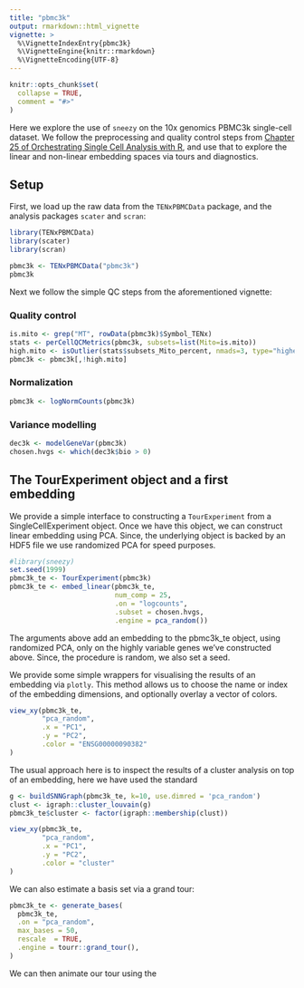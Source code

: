 ```yaml
---
title: "pbmc3k"
output: rmarkdown::html_vignette
vignette: >
  %\VignetteIndexEntry{pbmc3k}
  %\VignetteEngine{knitr::rmarkdown}
  %\VignetteEncoding{UTF-8}
---
```


```r
knitr::opts_chunk$set(
  collapse = TRUE,
  comment = "#>"
)
```

Here we explore the use of `sneezy` on the 10x genomics PBMC3k single-cell
dataset. We follow the preprocessing and quality control steps from
[Chapter 25 of Orchestrating Single Cell Analysis with R](https://osca.bioconductor.org/pbmc-3k-10x-dataset-filtered.html), and
use that to explore the linear and non-linear embedding spaces via tours
and diagnostics.

## Setup

First, we load up the raw data from the `TENxPBMCData` package,
and the analysis packages `scater` and `scran`:

```r
library(TENxPBMCData)
library(scater)
library(scran)

pbmc3k <- TENxPBMCData("pbmc3k")
pbmc3k
```

Next we follow the simple QC steps from the aforementioned vignette:

### Quality control

```r
is.mito <- grep("MT", rowData(pbmc3k)$Symbol_TENx)
stats <- perCellQCMetrics(pbmc3k, subsets=list(Mito=is.mito))
high.mito <- isOutlier(stats$subsets_Mito_percent, nmads=3, type="higher")
pbmc3k <- pbmc3k[,!high.mito]
```

### Normalization

```r
pbmc3k <- logNormCounts(pbmc3k)
```

### Variance modelling

```r
dec3k <- modelGeneVar(pbmc3k)
chosen.hvgs <- which(dec3k$bio > 0)
```


## The TourExperiment object and a first embedding

We provide a simple interface to constructing a `TourExperiment` from
a SingleCellExperiment object. Once we have this object, we can construct
linear embedding using PCA. Since, the underlying object is backed by an HDF5 
file we use randomized PCA for speed purposes.

```r
#library(sneezy)
set.seed(1999)
pbmc3k_te <- TourExperiment(pbmc3k)
pbmc3k_te <- embed_linear(pbmc3k_te, 
                          num_comp = 25, 
                          .on = "logcounts", 
                          .subset = chosen.hvgs, 
                          .engine = pca_random())
```

The arguments above add an embedding to the pbmc3k_te object,
using randomized PCA, only on the highly variable genes we've constructed 
above. Since, the procedure is random, we also set a seed. 

We provide some simple wrappers for visualising the results
of an embedding via `plotly`. This method allows us to choose
the name or index of the embedding dimensions, and optionally overlay
a vector of colors. 

```r
view_xy(pbmc3k_te,
        "pca_random",
        .x = "PC1",
        .y = "PC2",
        .color = "ENSG00000090382"
)
```


The usual approach here is to inspect the results of a cluster
analysis on top of an embedding, here we have used the standard 


```r
g <- buildSNNGraph(pbmc3k_te, k=10, use.dimred = 'pca_random')
clust <- igraph::cluster_louvain(g)
pbmc3k_te$cluster <- factor(igraph::membership(clust))

view_xy(pbmc3k_te,
        "pca_random",
        .x = "PC1",
        .y = "PC2",
        .color = "cluster"
)
```

We can also estimate a basis set via a grand tour: 

```r
pbmc3k_te <- generate_bases(
  pbmc3k_te,
  .on = "pca_random",
  max_bases = 50,
  rescale  = TRUE,
  .engine = tourr::grand_tour(),
)
```

We can then animate our tour using the 

